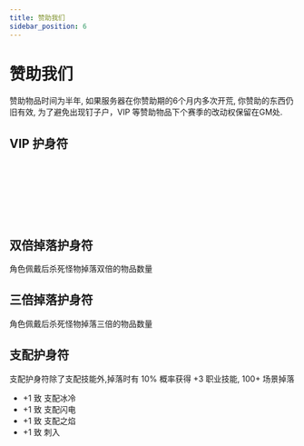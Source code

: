 ```yaml
---
title: 赞助我们
sidebar_position: 6
---
```




# 赞助我们

赞助物品时间为半年, 如果服务器在你赞助期的6个月内多次开荒, 你赞助的东西仍旧有效, 为了避免出现钉子户，VIP 等赞助物品下个赛季的改动权保留在GM处.

## VIP 护身符

<ItemVip1 />

<br />

<ItemVip2 />

<br />

<ItemVip3 />

<br />

<ItemVip4 />
<br />

<ItemVip5 />
<br />

<ItemVip6 />
<br />

<ItemVip7 />

## 双倍掉落护身符

角色佩戴后杀死怪物掉落双倍的物品数量

<ItemDT2 />

## 三倍掉落护身符

角色佩戴后杀死怪物掉落三倍的物品数量

<ItemDT3 />

## 支配护身符

支配护身符除了支配技能外,掉落时有 10% 概率获得 +3 职业技能, 100+ 场景掉落

- +1 致 支配冰冷
- +1 致 支配闪电
- +1 致 支配之焰
- +1 致 刺入

<ItemMasteryLight />
